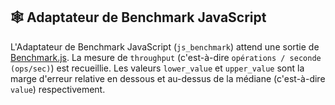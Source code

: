 
## 🕸 Adaptateur de Benchmark JavaScript

L'Adaptateur de Benchmark JavaScript (`js_benchmark`) attend une sortie de [Benchmark.js](https://github.com/bestiejs/benchmark.js).
La mesure de `throughput` (c'est-à-dire `opérations / seconde (ops/sec)`) est recueillie.
Les valeurs `lower_value` et `upper_value` sont la marge d'erreur relative en dessous et au-dessus de la médiane (c'est-à-dire `value`) respectivement.

<NodeJsBenchmark />